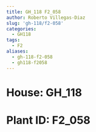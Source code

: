 ```yaml
---
title: GH_118 F2_058
author: Roberto Villegas-Diaz
slug: 'gh-118/f2-058'
categories:
  - GH118
tags:
  - F2
aliases:
  - gh-118-f2-058
  - gh118-f2058
---
```


# **House**: GH_118
# **Plant ID**: F2_058
